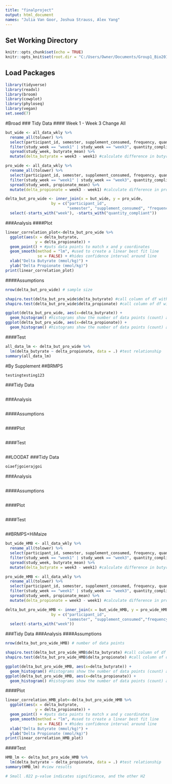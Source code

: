 ```yaml
---
title: "finalproject"
output: html_document
names: "Julia Van Goor, Joshua Strauss, Alex Yang"
---
```

## Set Working Directory
```r
knitr::opts_chunk$set(echo = TRUE)
knitr::opts_knit$set(root.dir = "C:/Users/Owner/Documents/Group1_Bio201_FinalProject/")
```


## Load Packages
```r
library(tidyverse)
library(readxl)
library(broom)
library(cowplot)
library(phyloseq)
library(vegan)
set.seed(7)
```

#Broad
### Tidy Data
#### Week 1 - Week 3 Change All
```r
but_wide <- all_data_wkly %>%
  rename_all(tolower) %>% 
  select(participant_id, semester, supplement_consumed, frequency, quantity_compliant, study_week, butyrate_mean) %>% #keep only columns of interest
  filter(study_week == "week1" | study_week == "week3", quantity_compliant == "yes") %>% #keep only weeks of interest, quantity compliant, and 1x
  spread(study_week, butyrate_mean) %>% 
  mutate(delta_butyrate = week3 - week1) #calculate difference in butyrate 

pro_wide <- all_data_wkly %>%
  rename_all(tolower) %>% 
  select(participant_id, semester, supplement_consumed, frequency, quantity_compliant, study_week, propionate_mean) %>% #keep only columns of interest
  filter(study_week == "week1" | study_week == "week3", quantity_compliant == "yes") %>% #keep only weeks of interest, quantity compliant, and 1x
  spread(study_week, propionate_mean) %>% 
  mutate(delta_propionate = week3 - week1) #calculate difference in propionate

delta_but_pro_wide <- inner_join(x = but_wide, y = pro_wide,
                    by = c("participant_id", 
                           "semester", "supplement_consumed", "frequency")) %>%
  select(-starts_with("week"), -starts_with("quantity_compliant"))

```
###Analysis
####Plot
```r
linear_correlation_plot<-delta_but_pro_wide %>%
  ggplot(aes(x = delta_butyrate,
             y = delta_propionate)) + 
  geom_point() + #puts data points to match x and y coordinates
  geom_smooth(method = "lm", #used to create a linear best fit line
              se = FALSE) + #hides confidence interval around line 
  xlab("Delta Butyrate (mmol/kg)") + 
  ylab("Delta Propionate (mmol/kg)") 
print(linear_correlation_plot)
```
####Assumptions
```r
nrow(delta_but_pro_wide) # sample size

shapiro.test(delta_but_pro_wide$delta_butyrate) #call column of df with values = vector 
shapiro.test(delta_but_pro_wide$delta_propionate) #call column of df with values = vector 

ggplot(delta_but_pro_wide, aes(x=delta_butyrate)) +
  geom_histogram() #histograms show the number of data points (count) at each value
ggplot(delta_but_pro_wide, aes(x=delta_propionate)) +
  geom_histogram() #histograms show the number of data points (count) at each value


```
####Test
```r
all_data_lm <- delta_but_pro_wide %>%
  lm(delta_butyrate ~ delta_propionate, data = .) #test relationship
summary(all_data_lm)
```

#By Supplement
##BRMPS
```r
testingtesting123
```
###Tidy Data
```r

```
###Analysis
```r

```
####Assumptions
```r

```
####Plot
```r

```
####Test
```r

```


##LOODAT
###Tidy Data
```r
oiaefjgoierajgoi
```
###Analysis
```r

```
####Assumptions
```r

```
####Plot
```r

```
####Test
```r

```

##BRMPS+HiMaize
```r

but_wide_HMB <- all_data_wkly %>%
  rename_all(tolower) %>% 
  select(participant_id, semester, supplement_consumed, frequency, quantity_compliant, study_week, butyrate_mean) %>% #keep only columns of interest
  filter(study_week == "week1" | study_week == "week3", quantity_compliant == "yes", frequency == "1xdaily", supplement_consumed == "HiMaize+BRMPS") %>% #keep only weeks of interest, quantity compliant, and 1x
  spread(study_week, butyrate_mean) %>% 
  mutate(delta_butyrate = week3 - week1) #calculate difference in butyrate 

pro_wide_HMB <- all_data_wkly %>%
  rename_all(tolower) %>% 
  select(participant_id, semester, supplement_consumed, frequency, quantity_compliant, study_week, propionate_mean) %>% #keep only columns of interest
  filter(study_week == "week1" | study_week == "week3", quantity_compliant == "yes", frequency == "1xdaily", supplement_consumed == "HiMaize+BRMPS") %>% #keep only weeks of interest, quantity compliant, and 1x
  spread(study_week, propionate_mean) %>% 
  mutate(delta_propionate = week3 - week1) #calculate difference in propionate

delta_but_pro_wide_HMB <- inner_join(x = but_wide_HMB, y = pro_wide_HMB,
                    by = c("participant_id", 
                           "semester", "supplement_consumed","frequency", "quantity_compliant")) %>%
  select(-starts_with("week"))

```
###Tidy Data
###Analysis
####Assumptions
```r
nrow(delta_but_pro_wide_HMB) # number of data points

shapiro.test(delta_but_pro_wide_HMB$delta_butyrate) #call column of df with values = vector 
shapiro.test(delta_but_pro_wide_HMB$delta_propionate) #call column of df with values = vector 

ggplot(delta_but_pro_wide_HMB, aes(x=delta_butyrate)) +
  geom_histogram() #histograms show the number of data points (count) at each value
ggplot(delta_but_pro_wide_HMB, aes(x=delta_propionate)) +
  geom_histogram() #histograms show the number of data points (count) at each value

```
####Plot
```r
linear_correlation_HMB_plot<-delta_but_pro_wide_HMB %>%
  ggplot(aes(x = delta_butyrate,
             y = delta_propionate)) + 
  geom_point() + #puts data points to match x and y coordinates
  geom_smooth(method = "lm", #used to create a linear best fit line
              se = FALSE) + #hides confidence interval around line 
  xlab("Delta Butyrate (mmol/kg)") + 
  ylab("Delta Propionate (mmol/kg)") 
print(linear_correlation_HMB_plot)

```
####Test
```r
HMB_lm <- delta_but_pro_wide_HMB %>%
  lm(delta_butyrate ~ delta_propionate, data = .) #test relationship
summary(HMB_lm) #view results 

# Small .022 p-value indicates significance, and the other H2
```
